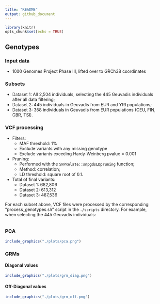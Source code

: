 ```yaml
---
title: "README"
output: github_document
---
```


```r
library(knitr)
opts_chunk$set(echo = TRUE)
```

## Genotypes

### Input data

- 1000 Genomes Project Phase III, lifted over to GRCh38 coordinates

### Subsets

- Dataset 1: All 2,504 individuals, selecting the 445 Geuvadis individuals after all data filtering;
- Dataset 2: 445 individuals in Geuvadis from EUR and YRI populations;
- Dataset 3: 358 individuals in Geuvadis from EUR populations (CEU, FIN, GBR, TSI).

### VCF processing

- Filters:
    - MAF threshold: 1%
    - Exclude variants with any missing genotype
    - Exclude variants exceding Hardy-Weinberg pvalue = 0.001

- Pruning:
    - Performed with the `SNPRelate::snpgdsLDpruning` function;
    - Method: correlation;
    - LD threshold: square root of 0.1.
    
- Total of final variants:
    - Dataset 1: 682,806
    - Dataset 2: 613,312
    - Dataset 3: 487,536

For each subset above, VCF files were processed by the corresponding "process_genotypes.sh" script in the `./scripts` directory. For example, when selecting the 445 Geuvadis individuals:

```bash
```

### PCA

```r
include_graphics("./plots/pca.png")
```

### GRMs

#### Diagonal values

```r
include_graphics("./plots/grm_diag.png")
```

#### Off-Diagonal values

```r
include_graphics("./plots/grm_off.png")
```


